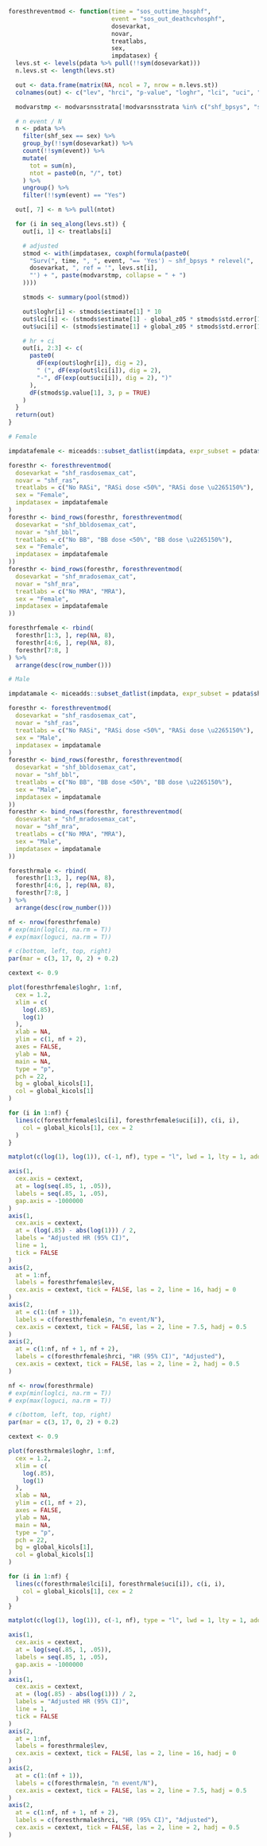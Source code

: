 ```r

foresthreventmod <- function(time = "sos_outtime_hosphf",
                             event = "sos_out_deathcvhosphf",
                             dosevarkat,
                             novar,
                             treatlabs,
                             sex,
                             impdatasex) {
  levs.st <- levels(pdata %>% pull(!!sym(dosevarkat)))
  n.levs.st <- length(levs.st)

  out <- data.frame(matrix(NA, ncol = 7, nrow = n.levs.st))
  colnames(out) <- c("lev", "hrci", "p-value", "loghr", "lci", "uci", "n")

  modvarstmp <- modvarsnsstrata[!modvarsnsstrata %in% c("shf_bpsys", "shf_sex", novar)]

  # n event / N
  n <- pdata %>%
    filter(shf_sex == sex) %>%
    group_by(!!sym(dosevarkat)) %>%
    count(!!sym(event)) %>%
    mutate(
      tot = sum(n),
      ntot = paste0(n, "/", tot)
    ) %>%
    ungroup() %>%
    filter(!!sym(event) == "Yes")

  out[, 7] <- n %>% pull(ntot)

  for (i in seq_along(levs.st)) {
    out[i, 1] <- treatlabs[i]

    # adjusted
    stmod <- with(impdatasex, coxph(formula(paste0(
      "Surv(", time, ", ", event, "== 'Yes') ~ shf_bpsys * relevel(",
      dosevarkat, ", ref = '", levs.st[i],
      "') + ", paste(modvarstmp, collapse = " + ")
    ))))

    stmods <- summary(pool(stmod))

    out$loghr[i] <- stmods$estimate[1] * 10
    out$lci[i] <- (stmods$estimate[1] - global_z05 * stmods$std.error[1]) * 10
    out$uci[i] <- (stmods$estimate[1] + global_z05 * stmods$std.error[1]) * 10

    # hr + ci
    out[i, 2:3] <- c(
      paste0(
        dF(exp(out$loghr[i]), dig = 2),
        " (", dF(exp(out$lci[i]), dig = 2),
        "-", dF(exp(out$uci[i]), dig = 2), ")"
      ),
      dF(stmods$p.value[1], 3, p = TRUE)
    )
  }
  return(out)
}

# Female

impdatafemale <- miceadds::subset_datlist(impdata, expr_subset = pdata$shf_sex == "Female")

foresthr <- foresthreventmod(
  dosevarkat = "shf_rasdosemax_cat",
  novar = "shf_ras",
  treatlabs = c("No RASi", "RASi dose <50%", "RASi dose \u2265150%"),
  sex = "Female",
  impdatasex = impdatafemale
)
foresthr <- bind_rows(foresthr, foresthreventmod(
  dosevarkat = "shf_bbldosemax_cat",
  novar = "shf_bbl",
  treatlabs = c("No BB", "BB dose <50%", "BB dose \u2265150%"),
  sex = "Female",
  impdatasex = impdatafemale
))
foresthr <- bind_rows(foresthr, foresthreventmod(
  dosevarkat = "shf_mradosemax_cat",
  novar = "shf_mra",
  treatlabs = c("No MRA", "MRA"),
  sex = "Female",
  impdatasex = impdatafemale
))

foresthrfemale <- rbind(
  foresthr[1:3, ], rep(NA, 8),
  foresthr[4:6, ], rep(NA, 8),
  foresthr[7:8, ]
) %>%
  arrange(desc(row_number()))

# Male

impdatamale <- miceadds::subset_datlist(impdata, expr_subset = pdata$shf_sex == "Male")

foresthr <- foresthreventmod(
  dosevarkat = "shf_rasdosemax_cat",
  novar = "shf_ras",
  treatlabs = c("No RASi", "RASi dose <50%", "RASi dose \u2265150%"),
  sex = "Male",
  impdatasex = impdatamale
)
foresthr <- bind_rows(foresthr, foresthreventmod(
  dosevarkat = "shf_bbldosemax_cat",
  novar = "shf_bbl",
  treatlabs = c("No BB", "BB dose <50%", "BB dose \u2265150%"),
  sex = "Male",
  impdatasex = impdatamale
))
foresthr <- bind_rows(foresthr, foresthreventmod(
  dosevarkat = "shf_mradosemax_cat",
  novar = "shf_mra",
  treatlabs = c("No MRA", "MRA"),
  sex = "Male",
  impdatasex = impdatamale
))

foresthrmale <- rbind(
  foresthr[1:3, ], rep(NA, 8),
  foresthr[4:6, ], rep(NA, 8),
  foresthr[7:8, ]
) %>%
  arrange(desc(row_number()))
```

```r

nf <- nrow(foresthrfemale)
# exp(min(loglci, na.rm = T))
# exp(max(loguci, na.rm = T))

# c(bottom, left, top, right)
par(mar = c(3, 17, 0, 2) + 0.2)

cextext <- 0.9

plot(foresthrfemale$loghr, 1:nf,
  cex = 1.2,
  xlim = c(
    log(.85),
    log(1)
  ),
  xlab = NA,
  ylim = c(1, nf + 2),
  axes = FALSE,
  ylab = NA,
  main = NA,
  type = "p",
  pch = 22,
  bg = global_kicols[1],
  col = global_kicols[1]
)

for (i in 1:nf) {
  lines(c(foresthrfemale$lci[i], foresthrfemale$uci[i]), c(i, i),
    col = global_kicols[1], cex = 2
  )
}

matplot(c(log(1), log(1)), c(-1, nf), type = "l", lwd = 1, lty = 1, add = TRUE, col = 1)

axis(1,
  cex.axis = cextext,
  at = log(seq(.85, 1, .05)),
  labels = seq(.85, 1, .05),
  gap.axis = -1000000
)
axis(1,
  cex.axis = cextext,
  at = (log(.85) - abs(log(1))) / 2,
  labels = "Adjusted HR (95% CI)",
  line = 1,
  tick = FALSE
)
axis(2,
  at = 1:nf,
  labels = foresthrfemale$lev,
  cex.axis = cextext, tick = FALSE, las = 2, line = 16, hadj = 0
)
axis(2,
  at = c(1:(nf + 1)),
  labels = c(foresthrfemale$n, "n event/N"),
  cex.axis = cextext, tick = FALSE, las = 2, line = 7.5, hadj = 0.5
)
axis(2,
  at = c(1:nf, nf + 1, nf + 2),
  labels = c(foresthrfemale$hrci, "HR (95% CI)", "Adjusted"),
  cex.axis = cextext, tick = FALSE, las = 2, line = 2, hadj = 0.5
)
```

```r

nf <- nrow(foresthrmale)
# exp(min(loglci, na.rm = T))
# exp(max(loguci, na.rm = T))

# c(bottom, left, top, right)
par(mar = c(3, 17, 0, 2) + 0.2)

cextext <- 0.9

plot(foresthrmale$loghr, 1:nf,
  cex = 1.2,
  xlim = c(
    log(.85),
    log(1)
  ),
  xlab = NA,
  ylim = c(1, nf + 2),
  axes = FALSE,
  ylab = NA,
  main = NA,
  type = "p",
  pch = 22,
  bg = global_kicols[1],
  col = global_kicols[1]
)

for (i in 1:nf) {
  lines(c(foresthrmale$lci[i], foresthrmale$uci[i]), c(i, i),
    col = global_kicols[1], cex = 2
  )
}

matplot(c(log(1), log(1)), c(-1, nf), type = "l", lwd = 1, lty = 1, add = TRUE, col = 1)

axis(1,
  cex.axis = cextext,
  at = log(seq(.85, 1, .05)),
  labels = seq(.85, 1, .05),
  gap.axis = -1000000
)
axis(1,
  cex.axis = cextext,
  at = (log(.85) - abs(log(1))) / 2,
  labels = "Adjusted HR (95% CI)",
  line = 1,
  tick = FALSE
)
axis(2,
  at = 1:nf,
  labels = foresthrmale$lev,
  cex.axis = cextext, tick = FALSE, las = 2, line = 16, hadj = 0
)
axis(2,
  at = c(1:(nf + 1)),
  labels = c(foresthrmale$n, "n event/N"),
  cex.axis = cextext, tick = FALSE, las = 2, line = 7.5, hadj = 0.5
)
axis(2,
  at = c(1:nf, nf + 1, nf + 2),
  labels = c(foresthrmale$hrci, "HR (95% CI)", "Adjusted"),
  cex.axis = cextext, tick = FALSE, las = 2, line = 2, hadj = 0.5
)
```
